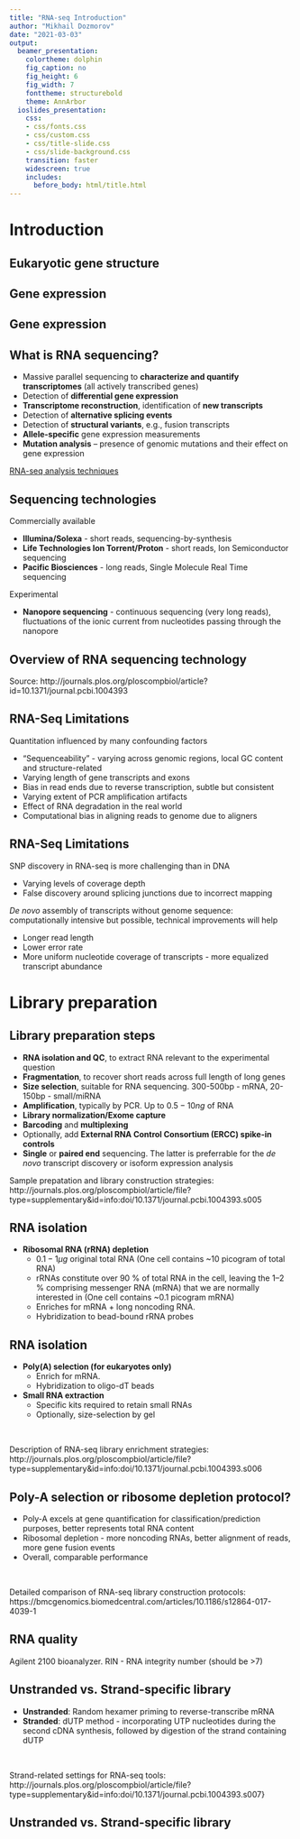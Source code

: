 ```yaml
---
title: "RNA-seq Introduction"
author: "Mikhail Dozmorov"
date: "2021-03-03"
output:
  beamer_presentation:
    colortheme: dolphin
    fig_caption: no
    fig_height: 6
    fig_width: 7
    fonttheme: structurebold
    theme: AnnArbor
  ioslides_presentation:
    css:
    - css/fonts.css
    - css/custom.css
    - css/title-slide.css
    - css/slide-background.css
    transition: faster
    widescreen: true
    includes:
      before_body: html/title.html
---
```


# Introduction

## Eukaryotic gene structure

\includegraphics[height=160px]{img/gene_structure.png}

## Gene expression

\includegraphics[height=200px]{img/central_dogma1.png}

## Gene expression

\includegraphics[height=200px]{img/central_dogma2.png}

## What is RNA sequencing?

- Massive parallel sequencing to **characterize and quantify transcriptomes** (all actively transcribed genes)
- Detection of **differential gene expression**
- **Transcriptome reconstruction**, identification of **new transcripts**
- Detection of **alternative splicing events**
- Detection of **structural variants**, e.g., fusion transcripts
- **Allele-specific** gene expression measurements
- **Mutation analysis** – presence of genomic mutations and their effect on gene expression

\tiny [RNA-seq analysis techniques](http://journals.plos.org/ploscompbiol/article/file?type=supplementary&id=info:doi/10.1371/journal.pcbi.1004393.s003)

## Sequencing technologies

Commercially available

- **Illumina/Solexa** - short reads, sequencing-by-synthesis
- **Life Technologies Ion Torrent/Proton** - short reads, Ion Semiconductor sequencing
- **Pacific Biosciences** - long reads, Single Molecule Real Time sequencing

Experimental

- **Nanopore sequencing** - continuous sequencing (very long reads), fluctuations of the ionic current from nucleotides passing through the nanopore

<!--
## Cap Analysis of Gene Expression (CAGE)

- The first 20 to 21 nucleotides at the 5' ends of capped mRNAs are extracted by a combination of cap trapping and cleavage by restriction enzyme _MmeI_.
- The "CAGE tags" then sequenced and mapped to the genome
- Produces a genome-wide picture of transcription start sites at a base-pair resolution
- "Promoterome" generated by FANTOM project

\tiny Balwierz, Piotr J., Piero Carninci, Carsten O. Daub, Jun Kawai, Yoshihide Hayashizaki, Werner Van Belle, Christian Beisel, and Erik van Nimwegen. “Methods for Analyzing Deep Sequencing Expression Data: Constructing the Human and Mouse Promoterome with DeepCAGE Data.” Genome Biology 10, no. 7 (2009): R79. doi:10.1186/gb-2009-10-7-r79. https://genomebiology.biomedcentral.com/articles/10.1186/gb-2009-10-7-r79
-->
## Overview of RNA sequencing technology

\includegraphics[height=200px]{img/rna-seq_tech.png}

\tiny Source: http://journals.plos.org/ploscompbiol/article?id=10.1371/journal.pcbi.1004393

<!--
## Advantage of RNA-Seq over Microarray

- Much richer information beyond quantitation
    - Boundary of gene transcripts: both 5' and 3' end, to nucleotide level 
    - Alternative exon usage, novel splicing junction detection
    - SNP/indel discovery in transcripts: both coding and UTRs
    - Allele specific expression: critical in imprinting, cancer

&nbsp;

- Not relying on gene annotation by mapping to the whole genome
    - No longer biased by probe design
    - Novel gene and exon discovery enabled

## Advantage of RNA-Seq over Microarray

- Better performance at quantitation
    - Unlimited dynamic range: by increasing depth as needed
    - Higher specificity and accuracy: digital counts of transcript copies, very low background noise
    - Higher sensitivity: more transcripts and more differential genes detected

&nbsp;

- Re-analysis easily done by computation, as gene annotation keeps evolving 
- _De novo_ assembly possible, not relying on reference genome sequence 
- Comparable cost, continuing to drop


## SEQC RNA-seq quality control.

- The third phase of the MicroArray Quality Control (MAQC) project, also known as the Sequencing Quality Control (SEQC) project, aims to assess the technical performance of high-throughput sequencing platforms by generating benchmarking data sets
- The design includes four different sample types, namely samples A, B, C and D
    - Sample A is Stratagene’s universal human reference (UHR) RNA
    - Sample B is Ambion’s human brain reference RNA
    - Samples C and D are mixes of samples A and B, in a 3:1 and 1:3 ratio, respectively
- The four reference samples were sent to several sequencing centers around the world and sequenced using different platforms
- Found good reproducibility across sites and platforms

\tiny SEQC/MAQC-III Consortium. A comprehensive assessment of RNA-seq accuracy, reproducibility and information content by the Sequencing Quality Control Consortium. Nat. Biotechnol. doi:10.1038/nbt.2957 (24 August 2014).
-->

## RNA-Seq Limitations

Quantitation influenced by many confounding factors  

- "Sequenceability" - varying across genomic regions, local GC content and structure-related
- Varying length of gene transcripts and exons
- Bias in read ends due to reverse transcription, subtle but consistent 
- Varying extent of PCR amplification artifacts
- Effect of RNA degradation in the real world
- Computational bias in aligning reads to genome due to aligners
    
## RNA-Seq Limitations

SNP discovery in RNA-seq is more challenging than in DNA  

- Varying levels of coverage depth
- False discovery around splicing junctions due to incorrect mapping
    
_De novo_ assembly of transcripts without genome sequence: computationally intensive but possible, technical improvements will help  

- Longer read length
- Lower error rate
- More uniform nucleotide coverage of transcripts - more equalized transcript abundance

# Library preparation

## Library preparation steps

- **RNA isolation and QC**, to extract RNA relevant to the experimental question
- **Fragmentation**, to recover short reads across full length of long genes
- **Size selection**, suitable for RNA sequencing. 300-500bp - mRNA, 20-150bp - small/miRNA
- **Amplification**, typically by PCR. Up to $0.5-10ng$ of RNA
- **Library normalization/Exome capture**
- **Barcoding** and **multiplexing**
- Optionally, add **External RNA Control Consortium (ERCC) spike-in controls**
- **Single** or **paired end** sequencing. The latter is preferrable for the _de novo_ transcript discovery or isoform expression analysis

\tiny Sample prepatation and library construction strategies: http://journals.plos.org/ploscompbiol/article/file?type=supplementary&id=info:doi/10.1371/journal.pcbi.1004393.s005

## RNA isolation

- **Ribosomal RNA (rRNA) depletion**
    - $0.1-1\mu g$ original total RNA (One cell contains ~10 picogram of total RNA)
    - rRNAs constitute over 90 % of total RNA in the cell, leaving the 1–2 % comprising messenger RNA (mRNA) that we are normally interested in (One cell contains ~0.1 picogram mRNA)
    - Enriches for mRNA + long noncoding RNA. 
    - Hybridization to bead-bound rRNA probes

## RNA isolation

- **Poly(A) selection (for eukaryotes only)**
    - Enrich for mRNA.
    - Hybridization to oligo-dT beads

- **Small RNA extraction**
    - Specific kits required to retain small RNAs
    - Optionally, size-selection by gel

&nbsp;

\tiny Description of RNA-seq library enrichment strategies: http://journals.plos.org/ploscompbiol/article/file?type=supplementary&id=info:doi/10.1371/journal.pcbi.1004393.s006

## Poly-A selection or ribosome depletion protocol?

- Poly-A excels at gene quantification for classification/prediction purposes, better represents total RNA content
- Ribosomal depletion - more noncoding RNAs, better alignment of reads, more gene fusion events
- Overall, comparable performance

&nbsp;

\tiny Detailed comparison of RNA-seq library construction protocols: https://bmcgenomics.biomedcentral.com/articles/10.1186/s12864-017-4039-1

## RNA quality

Agilent 2100 bioanalyzer. RIN - RNA integrity number (should be >7)

\includegraphics[height=200px]{img/agilent.png}

## Unstranded vs. Strand-specific library

- **Unstranded**:  Random hexamer priming to reverse-transcribe mRNA
- **Stranded**:  dUTP method - incorporating UTP nucleotides during the second cDNA synthesis, followed by digestion of the strand containing dUTP

&nbsp;

\tiny Strand-related settings for RNA-seq tools: http://journals.plos.org/ploscompbiol/article/file?type=supplementary&id=info:doi/10.1371/journal.pcbi.1004393.s007}

## Unstranded vs. Strand-specific library

\includegraphics[height=200px]{img/strand.png}


<!--
## External RNA Control Consortium (ERCC) spike-in controls

- A set of RNA standards for RNA-seq
    - 92 polyadenylated transcripts that mimic natural eukaryotic mRNAs
    - Designed to have a wide range of lengths (250–2,000 nucleotides) and GC-contents (5–51%) and can be spiked into RNA samples before library preparation at various concentrations (106-fold range)

- ERCC spike-in controls can be used for normalization in the context of a global expression shift
    - Count the number of cells in each sample
    - Add the ERCC spike-in sequences to each sample in proportion to the number of cells
    - Normalize read counts based on cyclic loess robust local regression on the spike-in counts

\tiny Baker, S.C. et al. The external RNA controls consortium: a progress report. Nat. Methods 2, 731–734 (2005).

Jiang, L. et al. Synthetic spike-in standards for RNA-seq experiments. Genome Res. 21, 1543–1551 (2011).

Loven, J. et al. Revisiting global gene expression analysis. Cell 151, 476–482
(2012).
-->

